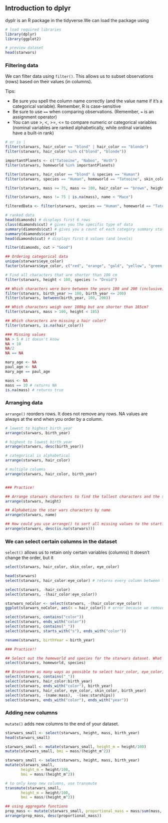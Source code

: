 ## Introduction to dplyr

dyplr is an R package in the tidyverse.We can load the package using

```r

# load required libraries
library(dplyr)
library(ggplot2)

# preview dataset
head(starwars)

```

### Filtering data
We can filter data using `filter()`. This allows us to subset observations (rows) based on their values (in columns).

Tips:

* Be sure you spell the column name correctly (and the value name if it's a categorical variable). Remember, R is case-sensitive
* Be sure to use `==` when comparing observations. (Remember, `=` is an assignment operator)
* You can use >, <, >=, <= to compare numeric or categorical variables (nominal variables are ranked alphabetically, while ordinal variables have a built-in rank)

```r
# or is |
filter(starwars, hair_color == "blond" | hair_color == "blonde")
filter(starwars, hair_color %in% c("blond", "blonde"))

importantPlanets <- c("Tatooine", "Naboo", "Hoth")
filter(starwars, homeworld %in% importantPlanets)

filter(starwars, hair_color == "blond" & species == "Human")
filter(starwars, species == "Human", homeworld == "Tatooine", skin_color == "fair")

filter(starwars, mass >= 75, mass <= 100, hair_color == "brown", height > 170)

filter(starwars, mass != 75 | is.na(mass), name < "Mace")

filteredData <- filter(starwars, species == "Human", homeworld == "Tatooine", skin_color == "fair")

# ranked data
head(diamonds) # displays first 6 rows
class(diamonds$cut) # gives you the specific type of data
summary(diamonds$cut) # gives you a count of each category summary statistic if numeric
summary(diamonds$carat)
head(diamonds$cut) # displays first 6 values (and levels)

filter(diamonds, cut > "Good")

## Ordering categorical data
unique(starwars$eye_color)
factor(starwars$eye_color, c("red", "orange", "gold", "yellow", "green, yellow", "blue", "black"), ordered = T)

# Find all characters that are shorter than 100 cm
filter(starwars, height < 100, species != "Droid")

## Which characters were born between the years 100 and 200 (inclusive)
filter(starwars, birth_year >= 100, birth_year <= 200)
filter(starwars, between(birth_year, 100, 200))

## Which characters weigh over 100kg but are shorter than 185cm?
filter(starwars, mass > 100, height < 185)

## Which characters are missing a hair color?
filter(starwars, is.na(hair_color))

### Missing values
NA > 5 # it doesn't know
NA + 10
NA/2
NA == NA

mary_age <- NA
paul_age <- NA
mary_age == paul_age

mass <- NA
mass == 10 # returns NA
is.na(mass) # returns true

```

### Arranging data
`arrange()` reorders rows. It does not remove any rows.
NA values are always at the end when you order by a column.

```r

# lowest to highest birth_year
arrange(starwars, birth_year)

# highest to lowest birth_year
arrange(starwars, desc(birth_year))

# categorical is alphabetical
arrange(starwars, hair_color)

# multiple columns
arrange(starwars, hair_color, birth_year)


### Practice!

## Arrange starwars characters to find the tallest characters and the shortest characters
arrange(starwars, height)

## Alphabetize the star wars characters by name
arrange(starwars, name)

## How could you use arrange() to sort all missing values to the start?
arrange(starwars, desc(is.na(starwars)))

```

### We can select certain columns in the dataset

`select()` allows us to retain only certain variables (columns)
It doesn't change the order, but it

```r

select(starwars, hair_color, skin_color, eye_color)

head(starwars)
select(starwars, hair_color:eye_color) # returns every column between first:last

select(starwars, -hair_color)
select(starwars, -(hair_color:eye_color))

starwars_noColor <- select(starwars, -(hair_color:eye_color))
ggplot(starwars_noColor, aes(x = hair_color)) # error because we removed it

select(starwars, contains("color"))
select(starwars, ends_with("color"))
select(starwars, contains("_"))
select(starwars, starts_with("s"), ends_with("color"))

rename(starwars, birthYear = birth_year)

### Practice!!

## Select out the homeworld and species for the starwars dataset. What question might this subset of variables help answer?
select(starwars, homeworld, species)

## Brainstorm as many ways as possible to select hair_color, eye_color, skin_color, and birth_year
select(starwars, contains("_"))
select(starwars, hair_color:birth_year)
select(starwars, ends_with("color"), birth_year)
select(starwars, hair_color, eye_color, skin_color, birth_year)
select(starwars, -(name:mass),  -(sex:starships))
select(starwars, ends_with("color"), ends_with("year"))

```

### Adding new columns
`mutate()` adds new columns to the end of your dataset.

```r

starwars_small <- select(starwars, height, mass, birth_year)
head(starwars_small)

starwars_small <- mutate(starwars_small, height_m = height/100)
mutate(starwars_small, bmi = mass/(height_m^2))

starwars_small <- select(starwars, height, mass, birth_year)
mutate(starwars_small, 
       height_m = height/100,
       bmi = mass/(height_m^2))

# to only keep new columns, use transmute
transmute(starwars_small, 
       height_m = height/100,
       bmi = mass/(height_m^2))

## using aggregate functions
prop_mass <- mutate(starwars_small, proportional_mass = mass/sum(mass, na.rm = T))
arrange(prop_mass, desc(proportional_mass))

```